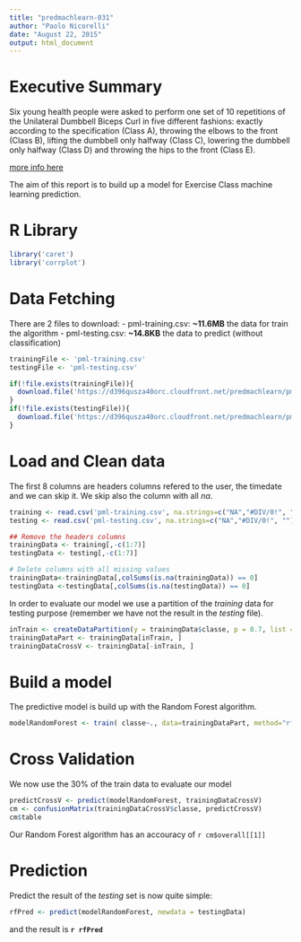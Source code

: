 ```yaml
---
title: "predmachlearn-031"
author: "Paolo Nicorelli"
date: "August 22, 2015"
output: html_document
---
```



# Executive Summary

Six young health people were asked to perform one set of 10 repetitions of the Unilateral Dumbbell Biceps Curl in five different fashions: exactly according to the specification (Class A), throwing the elbows to the front (Class B), lifting the dumbbell only halfway (Class C), lowering the dumbbell only halfway (Class D) and throwing the hips to the front (Class E).

[more info here](http://groupware.les.inf.puc-rio.br/har)

The aim of this report is to build up a model for Exercise Class machine learning prediction.

# R Library 

```r
library('caret')
library('corrplot')
```

# Data Fetching

There are 2 files to download:
- pml-training.csv: **~11.6MB** the data for train the algorithm
- pml-testing.csv: **~14.8KB** the data to predict (without classification)

```r
trainingFile <- 'pml-training.csv'
testingFile <- 'pml-testing.csv'

if(!file.exists(trainingFile)){
  download.file('https://d396qusza40orc.cloudfront.net/predmachlearn/pml-training.csv', destfile=trainingFile, method='curl')
}
if(!file.exists(testingFile)){
  download.file('https://d396qusza40orc.cloudfront.net/predmachlearn/pml-testing.csv', destfile=testingFile, method='curl')
}
```

# Load and Clean data

The first 8 columns are headers columns refered to the user, the timedate and we can skip it. We skip also the column with all *na*.

```r
training <- read.csv('pml-training.csv', na.strings=c("NA","#DIV/0!", ""), header=TRUE)
testing <- read.csv('pml-testing.csv', na.strings=c("NA","#DIV/0!", ""), header=TRUE)

## Remove the headers columns
trainingData <- training[,-c(1:7)]
testingData <- testing[,-c(1:7)]

# Delete columns with all missing values
trainingData<-trainingData[,colSums(is.na(trainingData)) == 0]
testingData <-testingData[,colSums(is.na(testingData)) == 0]
```

In order to evaluate our model we use a partition of the *training* data for testing purpose (remember we have not the result in the *testing* file).

```r
inTrain <- createDataPartition(y = trainingData$classe, p = 0.7, list = FALSE)
trainingDataPart <- trainingData[inTrain, ]
trainingDataCrossV <- trainingData[-inTrain, ]
```

# Build a model 

The predictive model is build up with the Random Forest algorithm.

```r
modelRandomForest <- train( classe~., data=trainingDataPart, method="rf")
```

# Cross Validation

We now use the 30% of the train data to evaluate our model

```r
predictCrossV <- predict(modelRandomForest, trainingDataCrossV)
cm <- confusionMatrix(trainingDataCrossV$classe, predictCrossV)
cm$table
```

Our Random Forest algorithm has an accouracy of `r cm$overall[[1]]`

# Prediction

Predict the result of the *testing* set is now quite simple:

```r
rfPred <- predict(modelRandomForest, newdata = testingData)
```

and the result is **`r rfPred`**